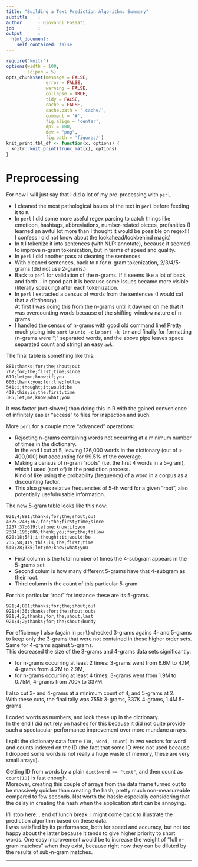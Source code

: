 ```yaml
---
title: "Building a Text Prediction Algorithm: Summary"
subtitle    : 
author      : Giovanni Fossati
job         : 
output      : 
  html_document:
    self_contained: false
---
```


```r
require("knitr")
options(width = 100, 
        scipen = 5)
opts_chunk$set(message = FALSE, 
               error = FALSE, 
               warning = FALSE, 
               collapse = TRUE, 
               tidy = FALSE,
               cache = FALSE, 
               cache.path = '.cache/', 
               comment = '#',
               fig.align = 'center', 
               dpi = 100, 
               dev = "png",
               fig.path = 'figures/')
knit_print.tbl_df <- function(x, options) {
  knitr::knit_print(trunc_mat(x), options)
}
```

<a name="SUMMARY"></a>

# Preprocessing

For now I will just say that I did a lot of my pre-processing with `perl`. 

* I cleaned the most pathological issues of the text in `perl` before feeding it to `R`.  
* In `perl` I did some more useful regex parsing to catch things like emoticon, hashtags,
  abbreviations, number-related pieces, profanities (I learned an awful lot more than I thought it
  would be possible on regex!!!  I confess I did not know about the lookahead/lookbehind magic)
* In `R` I tokenize it into sentences (with NLP::annotate), because it seemed to improve n-gram 
  tokenization, but in terms of speed and quality.
* In `perl` I did another pass at cleaning the sentences.
* With cleaned sentences, back to `R` for n-gram tokenization, 2/3/4/5-grams (did not use 2-grams.)
* Back to `perl` for validation of the n-grams.  If it seems like a lot of back and forth... in good part 
  it is because some issues became more visible (literally speaking) after each tokenization.
* In `perl` I extracted a census of words from the sentences (I would cal that a _dictionary_).    
  At first I was doing this from the n-grams until it dawned on me that it was overcounting words 
  because of the shifting-window nature of n-grams.
* I handled the census of n-grams with good old command line!  Pretty much piping into `sort` 
  to `uniq -c` to `sort -k 1nr` and finally for formatting (n-grams were ";" separated words, 
  and the above pipe leaves space separated count and string) an easy `awk`.  
  
The final table is something like this:

```
881;thanks;for;the;shout;out
767;for;the;first;time;since
619;let;me;know;if;you
606;thank;you;for;the;follow
541;i;thought;it;would;be
419;this;is;the;first;time
385;let;me;know;what;you
```

It was faster (not-slower) than doing this in R with the gained convenience of infinitely easier
"access" to files for inspection and such.

More `perl` for a couple more "advanced" operations:

* Rejecting n-grams containing words not occurring at a minimum number of times in the dictionary.    
  In the end I cut at 5, leaving 126,000 words in the dictionary (out of > 400,000) but accounting 
  for 99.5% of the coverage.
* Making a census of n-gram "roots" (i.e. the first 4 words in a 5-gram), which I used (sort of) 
  in the prediction process.    
  Kind of like using the probability (frequency) of a word in a corpus as a discounting factor.
* This also gives relative frequencies of 5-th word for a given "root", also potentially useful/usable information.

The new 5-gram table looks like this now:

```
921;4;881;thanks;for;the;shout;out
4325;243;767;for;the;first;time;since
1257;37;619;let;me;know;if;you
2384;196;606;thank;you;for;the;follow
620;18;541;i;thought;it;would;be
735;58;419;this;is;the;first;time
540;28;385;let;me;know;what;you
```

* First column is the total number of times the 4-subgram appears in the 5-grams set
* Second colum is how many different 5-grams have that 4-subgram as their root.
* Third column is the count of this particular 5-gram.

For this particular "root" for instance these are its 5-grams.

```
921;4;881;thanks;for;the;shout;out
921;4;36;thanks;for;the;shout;outs
921;4;2;thanks;for;the;shout;last
921;4;2;thanks;for;the;shout;buddy
```

For efficiency I also (again in `perl`) checked 3-grams agains 4- and 5-grams to keep only the 3-grams that 
were not contained in those higher order sets.  Same for 4-grams against 5-grams.    
This decreased the size of the 3-grams and 4-grams data sets significantly:

* for n-grams occurring at least 2 times: 3-grams went from 6.6M to 4.1M, 4-grams from 4.2M to 2.9M,
* for n-grams occurring at least 4 times: 3-grams went from 1.9M to 0.75M, 4-grams from 700k to 337M.

I also cut 3- and 4-grams at a minimum count of 4, and 5-grams at 2.    
With these cuts, the final tally was 755k 3-grams, 337K 4-grams, 1.4M 5-grams.

I coded words as numbers, and look these up in the dictionary.    
In the end I did not rely on hashes for this because it did not quite provide such a spectacular
performance improvement over more mundane arrays.  

I split the dictionary data frame `(ID, word, count)` in two vectors for word and counts indexed on 
the ID (the fact that some ID were not used because I dropped some words is not really a huge waste 
of memory, these are very small arrays).  

Getting ID from words by a plain `dict$word == "text"`, and then count as `count[ID]` is fast enough.    
Moreover, creating this couple of arrays from the data frame turned out to be massively quicker
than creating the hash, pretty much non-measureable compared to few seconds.  Not worth the hassle
especially considering that the delay in creating the hash when the application start can be annoying.

I'll stop here... end of lunch break.
I might come back to illustrate the prediction algorithm based on these data.  
I was satisfied by its performance, both for speed and accuracy, but not too happy about the latter because it
tends to give higher priority to short words.  One easy improvement would be to increase the weight of
"full n-gram matches" when they exist, because right now they can be diluted by the results of sub-n-gram matches.

---


